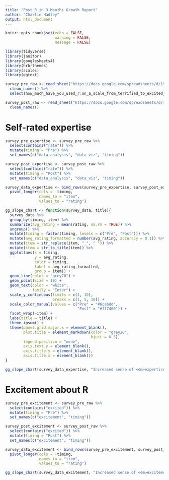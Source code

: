 ```yaml
---
title: "Post R in 3 Months Growth Report"
author: "Charlie Hadley"
output: html_document
---
```


```r
knitr::opts_chunk$set(echo = FALSE,
                      warning = FALSE,
                      message = FALSE)
```

```r
library(tidyverse)
library(janitor)
library(googlesheets4)
library(hrbrthemes)
library(scales)
library(ggtext)
```

```r
survey_pre_raw <- read_sheet("https://docs.google.com/spreadsheets/d/19Ny92IGg0ZzIqiLs7QywaGF-Y85HQZn1iIIXN4I_tpg/edit#gid=1201619159") %>% 
  clean_names() %>% 
  select(how_much_have_you_used_r:on_a_scale_from_terrified_to_excited_how_do_you_feel_about_the_process_of_learning_r)

survey_post_raw <- read_sheet("https://docs.google.com/spreadsheets/d/1-13eTpxXFsqwhwUZ2KU4zM-NP-ZGQp4VdtxVWISOqco/edit?resourcekey#gid=1471256265") %>% 
  clean_names()
```

# Self-rated expertise

```r
survey_pre_expertise <- survey_pre_raw %>% 
  select(contains("rate")) %>% 
  mutate(timing = "Pre") %>% 
  set_names(c("data_analysis", "data_viz", "timing"))

survey_post_expertise <- survey_post_raw %>% 
  select(contains("rate")) %>% 
  mutate(timing = "Post") %>% 
  set_names(c("data_analysis", "data_viz", "timing"))

survey_data_expertise <- bind_rows(survey_pre_expertise, survey_post_expertise) %>% 
  pivot_longer(cols = -timing,
               names_to = "item",
               values_to = "rating")

gg_slope_chart <- function(survey_data, title){
  survey_data %>% 
  group_by(timing, item) %>% 
  summarize(avg_rating = mean(rating, na.rm = TRUE)) %>% 
  ungroup() %>% 
  mutate(timing = factor(timing, levels = c("Pre", "Post"))) %>% 
  mutate(avg_rating_formatted = number(avg_rating, accuracy = 0.1)) %>% 
  mutate(item = str_replace(item, "_", " ")) %>% 
  mutate(item = str_to_title(item)) %>% 
  ggplot(aes(x = timing,
             y = avg_rating,
             color = timing,
             label = avg_rating_formatted,
             group = item)) +
  geom_line(color = "grey70") +
  geom_point(size = 10) +
  geom_text(color = "white",
            family = "Inter") +
  scale_y_continuous(limits = c(1, 10),
                     breaks = c(1, 5, 10)) +
  scale_color_manual(values = c("Pre" = "#6cabdd",
                                "Post" = "#ff7400")) +
  facet_wrap(~item) +
  labs(title = title) +
  theme_ipsum() +
  theme(panel.grid.major.x = element_blank(),
        plot.title = element_markdown(color = "grey20",
                                      hjust = 0.5),
        legend.position = "none",
        axis.text.y = element_blank(),
        axis.title.y = element_blank(),
        axis.title.x = element_blank())
}

gg_slope_chart(survey_data_expertise, "Increased sense of <em>expertise</em> between <span style='color: #6cabdd'>Pre</span> to <span style='color: #ff7400'>Post</span> survey")
```

# Excitement about R

```r
survey_pre_excitement <- survey_pre_raw %>% 
  select(contains("excited")) %>% 
  mutate(timing = "Pre") %>% 
  set_names(c("excitement", "timing"))

survey_post_excitement <- survey_post_raw %>% 
  select(contains("excited")) %>% 
  mutate(timing = "Post") %>% 
  set_names(c("excitement", "timing"))

survey_data_excitement <- bind_rows(survey_pre_excitement, survey_post_excitement) %>% 
  pivot_longer(cols = -timing,
               names_to = "item",
               values_to = "rating")

gg_slope_chart(survey_data_excitement, "Increased sense of <em>excitement about R</em> between <span style='color: #6cabdd'>Pre</span> to <span style='color: #ff7400'>Post</span> survey")
```
